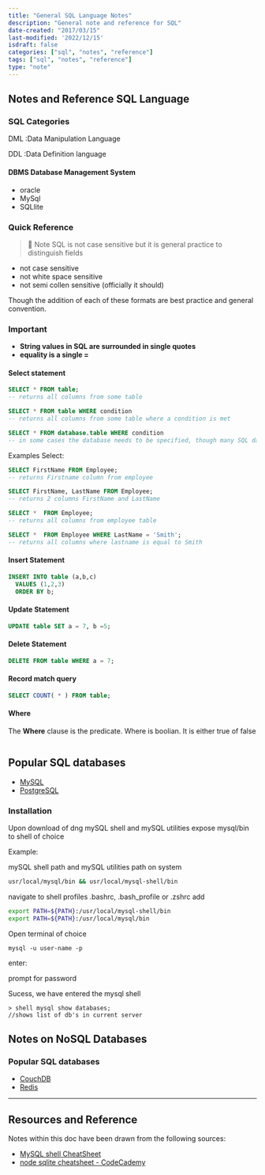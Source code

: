 ```yaml
---
title: "General SQL Language Notes"
description: "General note and reference for SQL"
date-created: "2017/03/15"
last-modified: '2022/12/15'
isdraft: false
categories: ["sql", "notes", "reference"]
tags: ["sql", "notes", "reference"]
type: "note"
---
```


## Notes and Reference SQL Language

### SQL Categories

DML
:Data Manipulation Language

DDL
:Data Definition language

#### DBMS Database Management System

- oracle
- MySql
- SQLlite

### Quick Reference

> 📒 Note SQL is not case sensitive but it is general practice to distinguish fields

- not case sensitive
- not white space sensitive
- not semi collen sensitive (officially it should)

Though the addition of each of these formats are best practice and general convention.

### Important

- **String values in SQL are surrounded in single quotes**
- **equality is a single =**

#### Select statement

```SQL
SELECT * FROM table;
-- returns all columns from some table

SELECT * FROM table WHERE condition
-- returns all columns from some table where a condition is met

SELECT * FROM database.table WHERE condition
-- in some cases the database needs to be specified, though many SQL databases server have default databases that a query will be aplied to
```

Examples Select:

```SQL
SELECT FirstName FROM Employee;
-- returns Firstname column from employee

SELECT FirstName, LastName FROM Employee;
-- returns 2 columns FirstName and LastName

SELECT *  FROM Employee;
-- returns all columns from employee table

SELECT *  FROM Employee WHERE LastName = 'Smith';
-- returns all columns where lastname is equal to Smith
```

#### Insert Statement

```SQL
INSERT INTO table (a,b,c)
  VALUES (1,2,3)
  ORDER BY b;
```

#### Update Statement

```SQL
UPDATE table SET a = 7, b =5;
```

#### Delete Statement

```SQL
DELETE FROM table WHERE a = 7;
```

#### Record match query

```SQL
SELECT COUNT( * ) FROM table;
```

#### Where

The **Where** clause is the predicate. Where is boolian. It is either true of false

```SQL

```

## Popular SQL databases

- [MySQL](https://www.mysql.com/)
- [PostgreSQL](https://www.postgresql.org/)

### Installation

Upon download of dng mySQL shell and mySQL utilities expose mysql/bin to shell of choice

Example:

mySQL shell path and mySQL utilities path on system

```sh
usr/local/mysql/bin && usr/local/mysql-shell/bin
```

navigate to shell profiles .bashrc, .bash_profile or .zshrc add

```sh
export PATH=${PATH}:/usr/local/mysql-shell/bin
export PATH=${PATH}:/usr/local/mysql/bin
```

Open terminal of choice

```
mysql -u user-name -p
```

enter:

prompt for password

Sucess, we have entered the mysql shell

```
> shell mysql show databases;
//shows list of db's in current server
```



## Notes on NoSQL Databases

### Popular SQL databases

- [CouchDB](https://couchdb.apache.org/)
- [Redis](https://redis.io/)

---

## Resources and Reference

Notes within this doc have been drawn from the following sources:

- [MySQL shell CheatSheet](https://gist.github.com/hofmannsven/9164408)
- [node sqlite cheatsheet - CodeCademy](https://www.codecademy.com/learn/connecting-javascript-and-sql/modules/learn-node-sqlite-module/cheatsheet)
